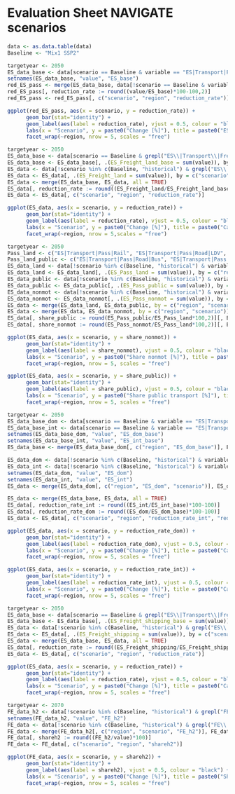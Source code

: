# Evaluation Sheet NAVIGATE scenarios
```r
data <- as.data.table(data)
Baseline <- "Mix1 SSP2"
```

```r
targetyear <- 2050
ES_data_base <- data[scenario == Baseline & variable == "ES|Transport|Pass|Road|LDV|Four Wheelers" & period == targetyear][, scenario := NULL]
setnames(ES_data_base, "value", "ES_base")
red_ES_pass <- merge(ES_data_base, data[!scenario == Baseline & variable == "ES|Transport|Pass|Road|LDV|Four Wheelers" & period == targetyear], all = TRUE)
red_ES_pass[, reduction_rate := round((value/ES_base)*100-100,2)]
red_ES_pass <- red_ES_pass[, c("scenario", "region", "reduction_rate")]
```

```r
ggplot(red_ES_pass, aes(x = scenario, y = reduction_rate)) +
      geom_bar(stat="identity") + 
      geom_label(aes(label = reduction_rate), vjust = 0.5, colour = "black") +
      labs(x = "Scenario", y = paste0("Change [%]"), title = paste0("ES reduction rate for Passenger Cars compared to Baseline for all scenarios")) +
      facet_wrap(~region, nrow = 5, scales = "free")
```

```r
targetyear <- 2050
ES_data_base <- data[scenario == Baseline & grepl("ES\\|Transport\\|Freight\\|(Road|Rail)$", variable) & period == targetyear]
ES_data_base <- ES_data_base[, .(ES_Freight_land_base = sum(value)), by = "region"]
ES_data <- data[!scenario %in% c(Baseline, "historical") & grepl("ES\\|Transport\\|Freight\\|(Road|Rail)$", variable) & period == targetyear]
ES_data <- ES_data[, .(ES_Freight_land = sum(value)), by = c("scenario", "region")]
ES_data <- merge(ES_data_base, ES_data, all = TRUE)
ES_data[, reduction_rate := round((ES_Freight_land/ES_Freight_land_base)*100-100)]
ES_data <- ES_data[, c("scenario", "region", "reduction_rate")]
```

```r
ggplot(ES_data, aes(x = scenario, y = reduction_rate)) +
      geom_bar(stat="identity") + 
      geom_label(aes(label = reduction_rate), vjust = 0.5, colour = "black") +
      labs(x = "Scenario", y = paste0("Change [%]"), title = paste0("Cange in ES for land-based freight transport compared to Baseline for all scenarios")) +
      facet_wrap(~region, nrow = 5,scales = "free")
```

```r
targetyear <- 2050
Pass_land <- c("ES|Transport|Pass|Rail", "ES|Transport|Pass|Road|LDV", "ES|Transport|Pass|Road|Bus", "ES|Transport|Pass|Road|Non-Motorized")
Pass_land_public <- c("ES|Transport|Pass|Road|Bus", "ES|Transport|Pass|Rail")
ES_data_land <- data[!scenario %in% c(Baseline, "historical") & variable %in% Pass_land & period == targetyear]
ES_data_land <- ES_data_land[, .(ES_Pass_land = sum(value)), by = c("region", "scenario")]
ES_data_public <- data[!scenario %in% c(Baseline, "historical") & variable %in% Pass_land_public & period == targetyear]
ES_data_public <- ES_data_public[, .(ES_Pass_public = sum(value)), by = c("region", "scenario")]
ES_data_nonmot <- data[!scenario %in% c(Baseline, "historical") & variable == "ES|Transport|Pass|Road|Non-Motorized" & period == targetyear]
ES_data_nonmot <- ES_data_nonmot[, .(ES_Pass_nonmot = sum(value)), by = c("region", "scenario")]
ES_data <- merge(ES_data_land, ES_data_public, by = c("region", "scenario"))
ES_data <- merge(ES_data, ES_data_nonmot, by = c("region", "scenario"))
ES_data[, share_public := round(ES_Pass_public/ES_Pass_land*100,2)][, ES_Pass_public := NULL]
ES_data[, share_nonmot := round(ES_Pass_nonmot/ES_Pass_land*100,2)][, ES_Pass_land := NULL][, ES_Pass_nonmot := NULL]
```

```r
ggplot(ES_data, aes(x = scenario, y = share_nonmot)) +
      geom_bar(stat="identity") + 
      geom_label(aes(label = share_nonmot), vjust = 0.5, colour = "black") +
      labs(x = "Scenario", y = paste0("Share nonmot [%]"), title = paste0("Share of active modes in Passenger land-based transport for all scenarios")) +
      facet_wrap(~region, nrow = 5, scales = "free")
```

```r
ggplot(ES_data, aes(x = scenario, y = share_public)) +
      geom_bar(stat="identity") + 
      geom_label(aes(label = share_public), vjust = 0.5, colour = "black") +
      labs(x = "Scenario", y = paste0("Share public transport [%]"), title = paste0("Share of public modes in Passenger land-based transport for all scenarios")) +
      facet_wrap(~region, nrow = 5, scales = "free")
```

```r
targetyear <- 2050
ES_data_base_dom <- data[scenario == Baseline & variable == "ES|Transport|Pass|Aviation|Domestic" & period == targetyear]
ES_data_base_int <- data[scenario == Baseline & variable == "ES|Transport|Pass|Aviation|International" & period == targetyear]
setnames(ES_data_base_dom, "value", "ES_dom_base")
setnames(ES_data_base_int, "value", "ES_int_base")
ES_data_base <- merge(ES_data_base_dom[, c("region", "ES_dom_base")], ES_data_base_int[, c("region", "ES_int_base")])

ES_data_dom <- data[!scenario %in% c(Baseline, "historical") & variable == "ES|Transport|Pass|Aviation|Domestic" & period == targetyear]
ES_data_int <- data[!scenario %in% c(Baseline, "historical") & variable == "ES|Transport|Pass|Aviation|International" & period == targetyear]
setnames(ES_data_dom, "value", "ES_dom")
setnames(ES_data_int, "value", "ES_int")
ES_data <- merge(ES_data_dom[, c("region", "ES_dom", "scenario")], ES_data_int[, c("region", "ES_int", "scenario")])

ES_data <- merge(ES_data_base, ES_data, all = TRUE)
ES_data[, reduction_rate_int := round((ES_int/ES_int_base)*100-100)]
ES_data[, reduction_rate_dom := round((ES_dom/ES_dom_base)*100-100)]
ES_data <- ES_data[, c("scenario", "region", "reduction_rate_int", "reduction_rate_dom")]
```

```r
ggplot(ES_data, aes(x = scenario, y = reduction_rate_dom)) +
      geom_bar(stat="identity") + 
      geom_label(aes(label = reduction_rate_dom), vjust = 0.5, colour = "black") +
      labs(x = "Scenario", y = paste0("Change [%]"), title = paste0("Cange in ES for domestic passenger avitaion compared to Baseline for all scenarios")) +
      facet_wrap(~region, nrow = 5, scales = "free")
```

```r
ggplot(ES_data, aes(x = scenario, y = reduction_rate_int)) +
      geom_bar(stat="identity") + 
      geom_label(aes(label = reduction_rate_int), vjust = 0.5, colour = "black") +
      labs(x = "Scenario", y = paste0("Change [%]"), title = paste0("Cange in ES for international passenger avitaion compared to Baseline for all scenarios")) +
      facet_wrap(~region, nrow = 5, scales = "free")
```



```r
targetyear <- 2050
ES_data_base <- data[scenario == Baseline & grepl("ES\\|Transport\\|Freight\\|(International Shipping|Navigation)$", variable) & period == targetyear]
ES_data_base <- ES_data_base[, .(ES_Freight_shipping_base = sum(value)), by = "region"]
ES_data <- data[!scenario %in% c(Baseline, "historical") & grepl("ES\\|Transport\\|Freight\\|(International Shipping|Navigation)$", variable) & period == targetyear]
ES_data <- ES_data[, .(ES_Freight_shipping = sum(value)), by = c("scenario", "region")]
ES_data <- merge(ES_data_base, ES_data, all = TRUE)
ES_data[, reduction_rate := round((ES_Freight_shipping/ES_Freight_shipping_base)*100-100)]
ES_data <- ES_data[, c("scenario", "region", "reduction_rate")]
```

```r
ggplot(ES_data, aes(x = scenario, y = reduction_rate)) +
      geom_bar(stat="identity") + 
      geom_label(aes(label = reduction_rate), vjust = 0.5, colour = "black") +
      labs(x = "Scenario", y = paste0("Change [%]"), title = paste0("Cange in ES for freight shipping compared to Baseline for all scenarios")) +
      facet_wrap(~region, nrow = 5, scales = "free")
```

```r
targetyear <- 2070
FE_data_h2 <- data[!scenario %in% c(Baseline, "historical") & grepl("FE\\|Transport\\|Pass\\|Aviation\\|Domestic\\|Hydrogen$", variable) & period == targetyear]
setnames(FE_data_h2, "value", "FE_h2")
FE_data <- data[!scenario %in% c(Baseline, "historical") & grepl("FE\\|Transport\\|Pass\\|Aviation$", variable) & period == targetyear]
FE_data <- merge(FE_data_h2[, c("region", "scenario", "FE_h2")], FE_data[, c("region", "scenario", "value")])
FE_data[, shareh2 := round((FE_h2/value)*100)]
FE_data <- FE_data[, c("scenario", "region", "shareh2")]
```

```r
ggplot(FE_data, aes(x = scenario, y = shareh2)) +
      geom_bar(stat="identity") + 
      geom_label(aes(label = shareh2), vjust = 0.5, colour = "black") +
      labs(x = "Scenario", y = paste0("Change [%]"), title = paste0("Share of H2 in aviation (international+domestic) for all scenarios")) +
      facet_wrap(~region, nrow = 5, scales = "free")
```
